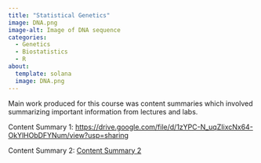 ```yaml
---
title: "Statistical Genetics"
image: DNA.png
image-alt: Image of DNA sequence
categories:
  - Genetics
  - Biostatistics
  - R
about: 
  template: solana
  image: DNA.png
---
```


Main work produced for this course was content summaries which involved summarizing important information from lectures and labs.

Content Summary 1: <https://drive.google.com/file/d/1zYPC-N_uqZIixcNx64-OkYlHObDFYNum/view?usp=sharing>

Content Summary 2: [Content Summary 2](../../Rmd/Content Summary 2.Rmd)
